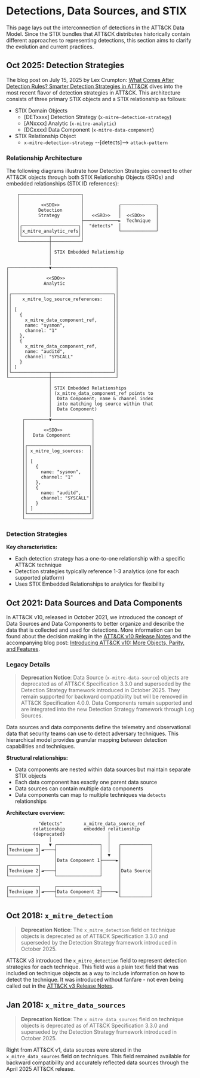 
# Detections, Data Sources, and STIX

This page lays out the interconnection of detections in the ATT&CK Data Model.
Since the STIX bundles that ATT&CK distributes historically contain different approaches to representing detections,
this section aims to clarify the evolution and current practices.

## Oct 2025: Detection Strategies

The blog post on July 15, 2025 by Lex Crumpton:
[What Comes After Detection Rules? Smarter Detection Strategies in ATT&CK](https://medium.com/mitre-attack/smarter-detection-strategies-in-attack-7e6738fec31f)
dives into the most recent flavor of detection strategies in ATT&CK.
This architecture consists of three primary STIX objects and a STIX relationship as follows:

- STIX Domain Objects
  - [DETxxxx] Detection Strategy (`x-mitre-detection-strategy`)
  - [ANxxxx] Analytic (`x-mitre-analytic`)
  - [DCxxxx] Data Component (`x-mitre-data-component`)
- STIX Relationship Object
  - `x-mitre-detection-strategy` --[detects]--> `attack-pattern`

### Relationship Architecture

The following diagrams illustrate how Detection Strategies connect to other ATT&CK objects through both STIX Relationship Objects (SROs)
and embedded relationships (STIX ID references):

```text
    ┌───────────────────────┐
    │                       │
    │        <<SDO>>        │             ┌─────────────┐
    │       Detection       │             │             │
    │       Strategy        │   <<SRO>>   │  <<SDO>>    │
    │                       ├─────────────►  Technique  │
    │┌─────────────────────┐│  "detects"  │             │
    ││x_mitre_analytic_refs││             └─────────────┘
    │└──────────┬──────────┘│
    └───────────┼───────────┘
                │
                │ STIX Embedded Relationship
                │
                │
┌───────────────▼────────────────────────┐
│                                        │
│              <<SDO>>                   │
│             Analytic                   │
│                                        │
│┌──────────────────────────────────────┐│
││    x_mitre_log_source_references:    ││
││                                      ││
││ [                                    ││
││   {                                  ││
││     x_mitre_data_component_ref,      ││
││     name: "sysmon",                  ││
││     channel: "1"                     ││
││   },                                 ││
││   {                                  ││
││     x_mitre_data_component_ref,      ││
││     name: "auditd",                  ││
││     channel: "SYSCALL"               ││
││   }                                  ││
││ ]                                    ││
│└──────────────┬───────────────────────┘│
└───────────────┼────────────────────────┘
                │
                │ STIX Embedded Relationships
                │ (x_mitre_data_component_ref points to
                │  Data Component; name & channel index
                │  into matching log source within that
                │  Data Component)
                │
      ┌─────────▼───────────────┐
      │                         │
      │       <<SDO>>           │
      │   Data Component        │
      │                         │
      │┌───────────────────────┐│
      ││ x_mitre_log_sources:  ││
      ││                       ││
      ││ [                     ││
      ││   {                   ││
      ││     name: "sysmon",   ││
      ││     channel: "1"      ││
      ││   },                  ││
      ││   {                   ││
      ││     name: "auditd",   ││
      ││     channel: "SYSCALL"││
      ││   }                   ││
      ││ ]                     ││
      │└───────────────────────┘│
      └─────────────────────────┘
```

### Detection Strategies

**Key characteristics:**

- Each detection strategy has a one-to-one relationship with a specific ATT&CK technique
- Detection strategies typically reference 1-3 analytics (one for each supported platform)
- Uses STIX Embedded Relationships to analytics for flexibility

## Oct 2021: Data Sources and Data Components

In ATT&CK v10, released in October 2021, we introduced the concept of Data Sources and Data Components
to better organize and describe the data that is collected and used for detections.
More information can be found about the decision making in the
[ATT&CK v10 Release Notes](https://attack.mitre.org/resources/updates/updates-october-2021/) and
the accompanying blog post: [Introducing ATT&CK v10: More Objects, Parity, and Features](https://medium.com/mitre-attack/introducing-attack-v10-7743870b37e3).

### Legacy Details

> **Deprecation Notice**: Data Source (`x-mitre-data-source`) objects are deprecated as of ATT&CK Specification 3.3.0
> and superseded by the Detection Strategy framework introduced in October 2025.
> They remain supported for backward compatibility but will be removed in ATT&CK Specification 4.0.0.
> Data Components remain supported and are integrated into the new Detection Strategy framework through Log Sources.

Data sources and data components define the telemetry and observational data that security teams can use to detect adversary techniques. This hierarchical model provides granular mapping between detection capabilities and techniques.

**Structural relationships:**

- Data components are nested within data sources but maintain separate STIX objects
- Each data component has exactly one parent data source
- Data sources can contain multiple data components
- Data components can map to multiple techniques via `detects` relationships

**Architecture overview:**

```
            "detects"        x_mitre_data_source_ref
          relationship       embedded relationship
          (deprecated)                │
                │                     │
┌───────────┐   ▼ ┌────────────────┐  │   ┌───────────┐
│Technique 1│◄────┤                │  │   │           │
└───────────┘     │                │  ▼   │           │
                  │Data Component 1├─────►│           │
┌───────────┐     │                │      │           │
│Technique 2│◄────┤                │      │Data Source│
└───────────┘     └────────────────┘      │           │
                                          │           │
┌───────────┐     ┌────────────────┐      │           │
│Technique 3│◄────┤Data Component 2├─────►│           │
└───────────┘     └────────────────┘      └───────────┘
```

## Oct 2018: `x_mitre_detection`

> **Deprecation Notice**: The `x_mitre_detection` field on technique objects is deprecated as of ATT&CK Specification 3.3.0
> and superseded by the Detection Strategy framework introduced in October 2025.

ATT&CK v3 introduced the `x_mitre_detection` field to represent detection strategies for each technique.
This field was a plain text field that was included on technique objects as a way to include information on how to detect the technique.
It was introduced without fanfare - not even being called out in the [ATT&CK v3 Release Notes](https://attack.mitre.org/resources/updates/updates-october-2018/).

## Jan 2018: `x_mitre_data_sources`

> **Deprecation Notice**: The `x_mitre_data_sources` field on technique objects is deprecated as of ATT&CK Specification 3.3.0
> and superseded by the Detection Strategy framework introduced in October 2025.

Right from ATT&CK v1, data sources were stored in the `x_mitre_data_sources` field on techniques.
This field remained available for backward compatibility and accurately reflected data sources through the April 2025 ATT&CK release.
